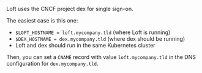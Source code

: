 Loft uses the CNCF project dex for single sign-on. 

The easiest case is this one:
- `$LOFT_HOSTNAME = loft.mycompany.tld` (where Loft is running)
- `$DEX_HOSTNAME = dex.mycompany.tld` (where dex should be running)
- Loft and dex should run in the same Kubernetes cluster

Then, you can set a `CNAME` record with value `loft.mycompany.tld` in the DNS configuration for `dex.mycompany.tld`.
